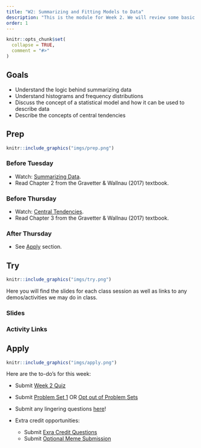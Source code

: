```yaml
---
title: "W2: Summarizing and Fitting Models to Data"
description: "This is the module for Week 2. We will review some basic research design principles that will be relevant for this course and start to understand how to visualize and summarize data as well as start to think about basic descriptive statistics"
order: 1
---
```


```r
knitr::opts_chunk$set(
  collapse = TRUE,
  comment = "#>"
)
```

## Goals

- Understand the logic behind summarizing data
- Understand histograms and frequency distributions
- Discuss the concept of a statistical model and how it can be used to describe data
- Describe the concepts of central tendencies


## Prep 

:::::{.card .border .border-2 .border-info}
:::: {.grid .g-0}
::: {.g-col-3}
:::: {.card-body}

```r
knitr::include_graphics("imgs/prep.png")
```

::::
:::

::: {.g-col-9}
:::: {.card-body}

### Before Tuesday

- Watch: <span style="color:#508AB0"><a href="https://bowdoin.instructure.com/courses/6949/modules/items/434864" target="_blank">Summarizing Data</a></span>.
- Read Chapter 2 from the Gravetter & Wallnau (2017) textbook.

### Before Thursday

- Watch: <span style="color:#508AB0"><a href="https://bowdoin.instructure.com/courses/6949/modules/items/434889" target="_blank">Central Tendencies</a></span>.
- Read Chapter 3 from the Gravetter & Wallnau (2017) textbook.

### After Thursday

- See [Apply](#apply) section.

::::
:::
::::
:::::

## Try {.mt-5}

:::::{.card .border .border-2 .border-info}
:::: {.grid .g-0}
::: {.g-col-3}
:::: {.card-body}

```r
knitr::include_graphics("imgs/try.png")
```

::::
:::

::: {.g-col-9}
:::: {.card-body}

Here you will find the slides for each class session as well as links to any demos/activities we may do in class.


### Slides


<!-- <a class="btn btn-outline-info" href="../../slides/W2_summarize.pdf" role="button" target="_blank">W2: Slides 1</a> -->

<!-- <a class="btn btn-outline-info" href="../../slides/W2_central_tendency.pdf" role="button" target="_blank">W2: Slides 2</a> -->

### Activity Links

<!-- <a class="btn btn-outline-info" href="https://bowdoin.instructure.com/courses/6949/assignments/74023" role="button" target="_blank">W1: Activity 1</a> -->


::::
:::


::::
:::::

## Apply {.mt-5}

:::::{.card .border .border-2 .border-info}
:::: {.grid .g-0}
::: {.g-col-3}
:::: {.card-body}

```r
knitr::include_graphics("imgs/apply.png")
```

::::
:::

::: {.g-col-9}
:::: {.card-body}

Here are the to-do's for this week:

- Submit <span style="color:#508AB0"><a href="https://bowdoin.instructure.com/courses/6949/modules/items/430222" target="_blank">Week 2 Quiz</a></span> 
- Submit <span style="color:#508AB0"><a href="https://bowdoin.instructure.com/courses/6949/assignments/73289?module_item_id=430224" target="_blank">Problem Set 1</a></span> OR <span style="color:#508AB0"><a href="https://bowdoin.instructure.com/courses/6949/modules/items/430223" target="_blank">Opt out of Problem Sets</a></span>
- Submit any lingering questions <a href="https://forms.gle/pv2XV6e1Jist7SUf7" target="_blank">here</a>! 

- Extra credit opportunities:
  - Submit <span style="color:#508AB0"><a href="https://bowdoin.instructure.com/courses/6949/modules/items/434891" target="_blank">Exra Credit Questions</a></span>
  - Submit <span style="color:#508AB0"><a href="https://bowdoin.instructure.com/courses/6949/modules/items/434892" target="_blank">Optional Meme Submission</a></span> 



::::
:::


::::
:::::